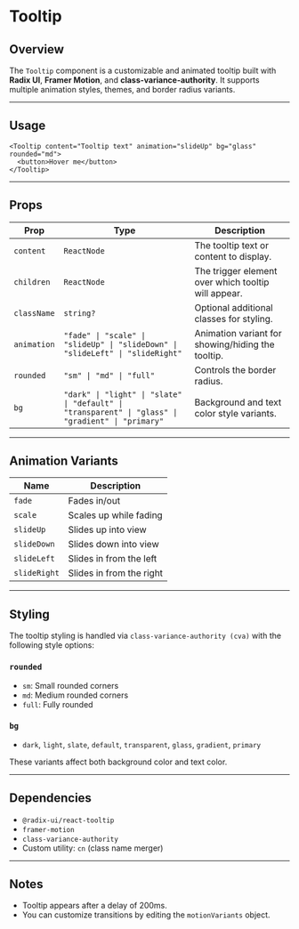 # Tooltip

## Overview

The `Tooltip` component is a customizable and animated tooltip built with **Radix UI**, **Framer Motion**, and **class-variance-authority**. It supports multiple animation styles, themes, and border radius variants.

---

## Usage

```tsx
<Tooltip content="Tooltip text" animation="slideUp" bg="glass" rounded="md">
  <button>Hover me</button>
</Tooltip>
```

---

## Props

| Prop       | Type                        | Description                                                                 |
|------------|-----------------------------|-----------------------------------------------------------------------------|
| `content`  | `ReactNode`                 | The tooltip text or content to display.                                    |
| `children` | `ReactNode`                 | The trigger element over which tooltip will appear.                         |
| `className`| `string?`                   | Optional additional classes for styling.                                   |
| `animation`| `"fade" \| "scale" \| "slideUp" \| "slideDown" \| "slideLeft" \| "slideRight"` | Animation variant for showing/hiding the tooltip. |
| `rounded`  | `"sm" \| "md" \| "full"`  | Controls the border radius.                                                |
| `bg`       | `"dark" \| "light" \| "slate" \| "default" \| "transparent" \| "glass" \| "gradient" \| "primary"` | Background and text color style variants. |

---

## Animation Variants

| Name        | Description                                |
|-------------|--------------------------------------------|
| `fade`      | Fades in/out                               |
| `scale`     | Scales up while fading                     |
| `slideUp`   | Slides up into view                        |
| `slideDown` | Slides down into view                      |
| `slideLeft` | Slides in from the left                    |
| `slideRight`| Slides in from the right                   |

---

## Styling

The tooltip styling is handled via `class-variance-authority (cva)` with the following style options:

### `rounded`

- `sm`: Small rounded corners
- `md`: Medium rounded corners
- `full`: Fully rounded

### `bg`

- `dark`, `light`, `slate`, `default`, `transparent`, `glass`, `gradient`, `primary`

These variants affect both background color and text color.

---

## Dependencies

- `@radix-ui/react-tooltip`
- `framer-motion`
- `class-variance-authority`
- Custom utility: `cn` (class name merger)

---

## Notes

- Tooltip appears after a delay of 200ms.
- You can customize transitions by editing the `motionVariants` object.